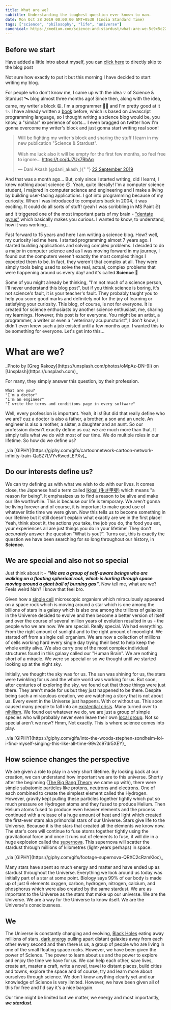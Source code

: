 ```yaml
---
title: What are we?
subtitle: Understanding the toughest question ever known to man.
date: Mon Oct 28 2019 00:00:00 GMT+0530 (India Standard Time)
tags: ["science", "philosophy", "life", "universe"]
canonical: https://medium.com/science-and-stardust/what-are-we-5c9c5c228f7c
---
```



## Before we start

Have added a little intro about myself, you can [click here](#what-are-we) to directly skip to the blog post

Not sure how exactly to put it but this morning I have decided to start writing my blog.

For people who don't know me, I came up with the idea 💡 of Science & Stardust 🛰 blog almost three months ago! Since then, along with the idea, came, my writer's block 😩. I'm a programmer 👨‍💻 and I'm pretty good at it ✨. I have already written a [book](https://www.packtpub.com/web-development/javascript-example) before, which is based on Javascript programming language, so I thought writing a science blog would be, you know, a "similar" experience of sorts... I even bragged on twitter how I'm gonna overcome my writer's block and just gonna start writing real soon!

<blockquote class="twitter-tweet" data-lang="en-gb">
  <p lang="en" dir="ltr">
    Will be fighting my writer&#39;s block and sharing the stuff I learn in my
    new publication &quot;Science &amp; Stardust&quot;. <br />
    <br />
    Wish me luck also it will be empty for the first few months, so feel free to
    ignore...
    <a target="_blank" href="https://t.co/dJ7Ux7RbAq">
      https://t.co/dJ7Ux7RbAq
    </a>
  </p>
  &mdash; Dani Akash (@dani_akash_){" "}
  <a
    target="_blank"
    href="https://twitter.com/dani_akash_/status/1175809064074264576?ref_src=twsrc%5Etfw"
  >
    22 September 2019
  </a>
</blockquote>
<script
  async
  src="https://platform.twitter.com/widgets.js"
  charset="utf-8"
></script>

And that was a month ago... But, only since I started writing, did I learnt, I knew nothing about science 😶. Yeah, quite literally! I'm a computer science student, I majored in computer science and engineering and I make a living by building user-facing applications. I got into programming because of my curiosity. When I was introduced to computers back in 2004, it was exciting. It could do all sorts of stuff! (yeah I was scribbling in MS Paint ✌️) and It triggered one of the most important parts of my brain - ["dentate gyrus"](https://en.wikipedia.org/wiki/Dentate_gyrus) which basically makes you curious. I wanted to know, to understand, how it was working...

Fast forward to 15 years and here I am writing a science blog. How? well, my curiosity led me here. I started programming almost 7 years ago. I started building applications and solving complex problems. I decided to do a major in computer science and as I was moving forward in my journey, I found out the computers weren't exactly the most complex things I expected them to be. In fact, they weren't that complex at all. They were simply tools being used to solve the real, actual, complex problems that were happening around us every day! and it's called **Science** 🧬

Some of you might already be thinking, "I'm not much of a science person, I'll never understand this blog post", but if you think science is boring, it's not science's fault, it is your teacher's fault. They probably taught you to help you score good marks and definitely not for the joy of learning or satisfying your curiosity. This blog, of course, is not for everyone. It is created for science enthusiasts by another science enthusiast, me, sharing my learnings. However, this post is for everyone. You might be an artist, a programmer, a writer or even a "veterinary acupuncturist", I don't know, I didn't even knew such a job existed until a few months ago. I wanted this to be something for everyone. Let's get into this...

# What are we?

<PostImage src="/night-sky-stars.jpg" alt="what-are-we">
  _Photo by [Greg Rakozy](https://unsplash.com/photos/oMpAz-DN-9I) on
  [Unsplash](https://unsplash.com)_
</PostImage>

For many, they simply answer this question, by their profession.

```
What are you?
"I'm a doctor"
"I'm an engineer"
"I write the terms and conditions page in every software"
```

Well, every profession is important. Yeah, it is! But did that really define who we are? cuz a doctor is also a father, a brother, a son and an uncle. An engineer is also a mother, a sister, a daughter and an aunt. So our profession doesn't exactly define us cuz we are much more than that. It simply tells what we do with most of our time. We do multiple roles in our lifetime. So how do we define us?

<PostImage src="/what-am-i.gif" alt="what-am-i">
  _via
  [GIPHY](https://giphy.com/gifs/cartoonnetwork-cartoon-network-infinity-train-QaSZ7LVYvKwedLEPXv)_
</PostImage>

## Do our interests define us?

We can try defining us with what we wish to do with our lives. It comes close, the Japanese had a term called [Ikigai (生き甲斐)](https://en.wikipedia.org/wiki/Ikigai) which means "a reason for being". It emphasizes us to find a reason to be alive and make our life worthwhile. This is because our life is temporary. We aren't gonna be living forever and of course, it is important to make good use of whatever little time we were given. Now this tells us to become something in our lifetime but it still doesn't explain what exactly are we in the first place! Yeah, think about it, the actions you take, the job you do, the food you eat, your experiences all are just things you do in your lifetime! They don't _accurately_ answer the question “What is you?”. Turns out, this is exactly the question we have been searching for so long throughout our history, in **Science**.

## We are special and also not so special

Just think about it - **_"We are a group of self-aware beings who are walking on a floating spherical rock, which is hurling through space moving around a giant ball of burning gas"_**. Now tell me, what are we? Feels weird Nah? I know that feel bro.

Given how a [single cell](https://en.wikipedia.org/wiki/Unicellular_organism) microscopic organism which miraculously appeared on a space rock which is moving around a star which is one among the billions of stars in a galaxy which is also one among the trillions of galaxies in the Universe decided to evolve and then become a better version of itself and over the course of several million years of evolution resulted in us - the people who we are now. We are special. Really special. We had everything. From the right amount of sunlight and to the right amount of moonlight. We started off from a single cell organism. We are now a collection of millions of cells working hard every single day trying their best to help keep the whole entity alive. We also carry one of the most complex individual structures found in this galaxy called our "Human Brain". We are nothing short of a miracle. We were so special or so we thought until we started looking up at the night sky.

Initially, we thought the sky was for us. The sun was shining for us, the stars were twinkling for us and the whole world was working for us. But soon, after centuries of exploring the sky, we found out that those things were just there. They aren't made for us but they just happened to be there. Despite being such a miraculous creation, we are watching a story that is not about us. Every event in the Universe just happens. With or without us. This soon caused many people to fall into an [existential crisis](https://en.wikipedia.org/wiki/Existential_crisis). Many turned over to [nihilism](https://en.wikipedia.org/wiki/Nihilism). We found out whatever we do, we are just a group of simple species who will probably never even leave their own [local group](https://en.wikipedia.org/wiki/Local_Group). Not so special aren't we now? Hmm, Not exactly. This is where science comes into play.

<PostImage src="/what-am-i-doing-here.gif" alt="what-am-i-doing-here">
  _via
  [GIPHY](https://giphy.com/gifs/into-the-woods-stephen-sondheim-lol-i-find-myself-singing-this-like-all-time-99v2c97dr5XEY)_
</PostImage>

## How science changes the perspective

We are given a role to play in a very short lifetime. By looking back at our creation, we can understand how important we are to this universe. Shortly after the beginning ([The Big Bang Theory](https://en.wikipedia.org/wiki/The_Big_Bang_Theory) we came up with), there were simple subatomic particles like protons, neutrons and electrons. One of each combined to create the simplest element called the Hydrogen. However, gravity kept pulling these particles together tightly which put so much pressure on Hydrogen atoms and they fused to produce Helium. Then Helium atoms fused to produce even heavier elements and the process continued with a release of a huge amount of heat and light which created the first-ever stars aka primordial stars of our Universe. Stars give life to the Universe. Because it is the stars that created all the elements we know now. The star's core will continue to fuse atoms together tightly using the gravitational force and once it runs out of elements to fuse, it will die in a huge explosion called the [supernova](https://en.wikipedia.org/wiki/Supernova). This supernova will scatter the stardust through millions of kilometres (light-years perhaps) in space.

<PostImage src="/super-nova.gif" alt="super-nova">
  _via [GIPHY](https://giphy.com/gifs/footage-supernova-QRXC2cRzmKloc)_
</PostImage>

Many stars have spent so much energy and matter and have ended up as stardust throughout the Universe. Everything we look around us today was initially part of a star at some point. Biology says 99% of our body is made up of just 6 elements oxygen, carbon, hydrogen, nitrogen, calcium, and phosphorus which were also created by the same stardust. We are as important to the Universe as the stars that make up our universe. We are the Universe. We are a way for the Universe to know itself. We are the Universe's consciousness.

## We

The Universe is constantly changing and evolving, [Black Holes](https://en.wikipedia.org/wiki/Black_hole) eating away millions of stars, [dark energy](https://en.wikipedia.org/wiki/Dark_energy) pulling apart distant galaxies away from each other every second and then there is us, a group of people who are living in one of the small floating space rocks. However, we have been given the power of Science. The power to learn about us and the power to explore and enjoy the time we have for us. We can help each other, save lives, create art, master a craft, write a novel, travel to distant places, build cities and towns, explore the space and of course, try and learn more about ourselves through science. We don't know anything clearly yet and our knowledge of Science is very limited. However, we have been given all of this for free and I'd say it's a nice bargain.

Our time might be limited but we matter, we energy and most importantly, **_we stardust_**.
